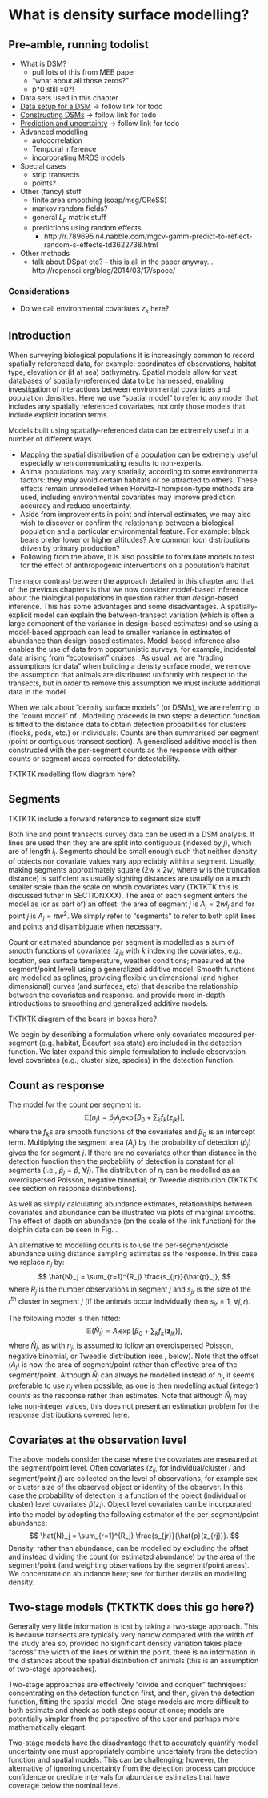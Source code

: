 # What is density surface modelling?

## Pre-amble, running todolist 

 * What is DSM?
    - pull lots of this from MEE paper
    - "what about all those zeros?"
    - p*0 still =0?!
 * Data sets used in this chapter
 * [Data setup for a DSM](dsm-datasetup.Rmd) -> follow link for todo
 * [Constructing DSMs](dsm-constructing.Rmd) -> follow link for todo
 * [Prediction and uncertainty](dsm-prediction-variance.Rmd) -> follow link for todo
 * Advanced modelling
    - autocorrelation
    - Temporal inference
    - incorporating MRDS models
 * Special cases
    - strip transects
    - points?
 * Other (fancy) stuff
    - finite area smoothing (soap/msg/CReSS)
    - markov random fields?
    - general $L_p$ matrix stuff
    - predictions using random effects
       * http://r.789695.n4.nabble.com/mgcv-gamm-predict-to-reflect-random-s-effects-td3622738.html
 * Other methods
    - talk about DSpat etc? -- this is all in the paper anyway...
http://ropensci.org/blog/2014/03/17/spocc/

### Considerations
\label{aref}

  * Do we call environmental covariates $z_k$ here?


## Introduction

When surveying biological populations it is increasingly common to record spatially referenced data, for example: coordinates of observations, habitat type, elevation or (if at sea) bathymetry. Spatial models allow for vast databases of spatially-referenced data \citep[e.g. OBIS-SEAMAP,][]{Halpin:2009je} to be harnessed, enabling investigation of interactions between environmental covariates and population densities. Here we use "spatial model" to refer to any model that includes any spatially referenced covariates, not only those models that include explicit location terms. 

Models built using spatially-referenced data can be extremely useful in a number of different ways. 

  * Mapping the spatial distribution of a population can be extremely useful, especially when communicating results to non-experts.
  * Animal populations may vary spatially, according to some environmental factors: they may avoid certain habitats or be attracted to others. These effects remain unmodelled when Horvitz-Thompson-type methods are used, including environmental covariates may improve prediction accuracy and reduce uncertainty.
  * Aside from improvements in point and interval estimates, we may also wish to discover or confirm the relationship between a biological population and a particular environmental feature. For example: black bears prefer lower or higher altitudes? Are common loon distributions driven by primary production?
  * Following from the above, it is also possible to formulate models to test for the effect of anthropogenic interventions on a population's habitat.

The major contrast between the approach detailed in this chapter and that of the previous chapters is that we now consider *model*-based inference about the biological populations in question rather than *design*-based inference. This has some advantages and some disadvantages. A spatially-explicit model can explain the between-transect variation (which is often a large component of the variance in design-based estimates) and so using a model-based approach can lead to smaller variance in estimates of abundance than design-based estimates. Model-based inference also enables the use of data from opportunistic surveys, for example, incidental data arising from "ecotourism" cruises \citep{Williams:2006tz}. As usual, we are "trading assumptions for data" when building a density surface model, we remove the assumption that animals are distributed uniformly with respect to the transects, but in order to remove this assumption we must include additional data in the model.



When we talk about "density surface models" (or DSMs), we are referring to the "count model" of \cite{Hedley:2004et}. Modelling proceeds in two steps: a detection function is fitted to the distance data to obtain detection probabilities for clusters (flocks, pods, etc.) or individuals. Counts are then summarised per segment (point or contiguous transect section). A generalised additive model \cite[GAM; e.g.][]{Wood:2006wz} is then constructed with the per-segment counts as the response with either counts or segment areas corrected for detectability.

TKTKTK modelling flow diagram here?

\ref{aref}

## Segments

TKTKTK include a forward reference to segment size stuff

Both line and point transects survey data can be used in a DSM analysis. If lines are used then they are are split into contiguous \textit{segments} (indexed by $j$), which are of length $l_j$. Segments should be small enough such that neither density of objects nor covariate values vary appreciably within a segment. Usually, making segments approximately square ($2w\times 2w$, where $w$ is the truncation distance) is sufficient as usually sighting distances are usually on a much smaller scale than the scale on whcih covariates vary (TKTKTK this is discussed futher in SECTIONXXX). The area of each segment enters the model as (or as part of) an offset: the area of segment $j$ is $A_j = 2wl_j$ and for point $j$ is $A_j=\pi w^2$. We simply refer to "segments" to refer to both split lines and points and disambiguate when necessary.

Count or estimated abundance per  segment is modelled as a sum of smooth functions of covariates ($z_{jk}$ with $k$ indexing the covariates, e.g., location, sea surface temperature, weather conditions; measured at the segment/point level) using a generalized additive model. Smooth functions are modelled as splines, providing flexible unidimensional (and higher-dimensional) curves (and surfaces, etc) that describe the relationship between the covariates and response. \cite{Wood:2006wz} and \cite{ruppert2003semiparametric} provide more in-depth introductions to smoothing and generalized additive models.

TKTKTK diagram of the bears in boxes here?

We begin by describing a formulation where only covariates measured per-segment (e.g. habitat, Beaufort sea state) are included in the detection function. We later expand this simple formulation to include observation level covariates (e.g., cluster size, species) in the detection function.


## Count as response

The model for the count per segment is:
$$
\mathbb{E}(n_j) = \hat{p}_j A_j \exp\left[ \beta_0 + \sum_k f_k\left(z_{jk}\right) \right],
$$
where the $f_k$s are smooth functions of the covariates and $\beta_0$ is an intercept term. Multiplying the segment area ($A_j$) by the probability of detection ($\hat{p}_j$) gives the \textit{effective area} for segment $j$. If there are no covariates other than distance in the detection function then the probability of detection is constant for all segments (i.e., $\hat{p}_j=\hat{p}$, $\forall j$). The distribution of $n_j$ can be modelled as an overdispersed Poisson, negative binomial, or Tweedie distribution (TKTKTK see section on response distributions). 

As well as simply calculating abundance estimates, relationships between covariates and abundance can be illustrated via plots of marginal smooths. The effect of depth on abundance (on the scale of the link function) for the dolphin data can be seen in Fig. \ref{depth-gamplot}. 

An alternative to modelling counts is to use the per-segment/circle abundance using distance sampling estimates as the response. In this case we replace $n_j$ by:
$$
\hat{N}_j = \sum_{r=1}^{R_j} \frac{s_{jr}}{\hat{p}_j},
$$
where $R_j$ is the number observations in segment $j$ and $s_{jr}$ is the size of the $r^\text{th}$ cluster in segment $j$ (if the animals occur individually then $s_{jr}=1$, $\forall j,r$). 

The following model is then fitted:
$$
\mathbb{E}(\hat{N}_j) = A_j \exp\left[ \beta_0 + \sum_k f_k\left(\mathbf{z}_{jk}\right) \right],
$$
where $\hat{N}_j$, as with $n_j$, is assumed to follow an overdispersed Poisson, negative binomial, or Tweedie distribution (see \textit{Recent developments}, below). Note that the offset ($A_j$) is now the area of segment/point rather than effective area of the segment/point. Although $\hat{N}_j$ can always be modelled instead of $n_j$, it seems preferable to use $n_j$ when possible, as one is then modelling actual (integer) counts as the response rather than estimates. Note that although $\hat{N}_j$ may take non-integer values, this does not present an estimation problem for the response distributions covered here.

## Covariates at the observation level

The above models consider the case where the covariates are measured at the segment/point level. Often covariates ($z_{ij}$, for individual/cluster $i$ and segment/point $j$) are collected on the level of observations; for example sex or cluster size of the observed object or identity of the observer. In this case the probability of detection is a function of the object (individual or cluster) level covariates $\hat{p}(z_i)$. Object level covariates can be incorporated into the model by adopting the following estimator of the per-segment/point abundance:
$$
\hat{N}_j = \sum_{r=1}^{R_j} \frac{s_{jr}}{\hat{p}(z_{rj})}.
$$
Density, rather than abundance, can be modelled by excluding the offset and instead dividing the count (or estimated abundance) by the area of the segment/point (and weighting observations by the segment/point areas). We concentrate on abundance here; see \cite{Hedley:2004et} for further details on modelling density.






## Two-stage models (TKTKTK does this go here?)

Generally very little information is lost by taking a two-stage approach. This is because transects are typically very narrow compared with the width of the study area so, provided no significant density variation takes place "across" the width of the lines or within the point, there is no information in the distances about the spatial distribution of animals (this is an assumption of two-stage approaches). 

Two-stage approaches are effectively "divide and conquer" techniques: concentrating on the detection function first, and then, given the detection function, fitting the spatial model. One-stage models are more difficult to both estimate and check as both steps occur at once; models are potentially simpler from the perspective of the user and perhaps more mathematically elegant.

Two-stage models have the disadvantage that to accurately quantify model uncertainty one must appropriately combine uncertainty from the detection function and spatial models. This can be challenging; however, the alternative of ignoring uncertainty from the detection process \cite[e.g.][]{Niemi:2010kx} can produce confidence or credible intervals for abundance estimates that have coverage below the nominal level.







